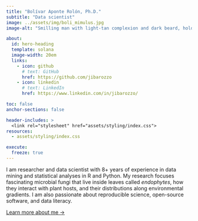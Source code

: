 ```yaml
---
title: "Bolívar Aponte Rolón, Ph.D."
subtitle: "Data scientist"
image: ../assets/img/boli_mimulus.jpg
image-alt: "Smilling man with light-tan complexion and dark beard, holding a Mimulus flower the mountainous outdoors"

about:
  id: hero-heading
  template: solana
  image-width: 20em
  links:
    - icon: github
      # text: GitHub
      href: https://github.com/jibarozzo
    - icon: linkedin
      # text: LinkedIn
      href: https://www.linkedin.com/in/jibarozzo/

toc: false
anchor-sections: false

header-includes: >
  <link rel="stylesheet" href="assets/styling/index.css">
resources:
  - assets/styling/index.css

execute: 
  freeze: true
---
```


::: {#hero-heading}
I am researcher and data scientist with 8+ years of experience in data
mining and statistical analyses in R and Python. My research focuses fascinating microbial fungi that live inside leaves called *endophytes*, how they interact with plant hosts, and their distributions along environmental gradients. I am also passionate about reproducible science, open-source software, and data literacy.

[Learn more about me &rarr;](/about){.about-links .subtitle}

:::

